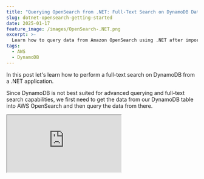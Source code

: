 ```yaml
---
title: "Querying OpenSearch from .NET: Full-Text Search on DynamoDB Data."
slug: dotnet-opensearch-getting-started
date: 2025-01-17
feature_image: /images/OpenSearch-.NET.png
excerpt: >-
  Learn how to query data from Amazon OpenSearch using .NET after importing it from DynamoDB with Zero ETL. This integration allows you to perform full-text searches and advanced queries on DynamoDB data, enhancing your application's search capabilities seamlessly.
tags:
  - AWS
  - DynamoDB
---
```

In this post let's learn how to perform a full-text search on DynamoDB from a .NET application.

Since DynamoDB is not best suited for advanced querying and full-text search capabilities, we first need to get the data from our DynamoDB table into AWS OpenSearch and then query the data from there.

<iframe src="https://www.youtube.com/embed/HpCvLEBouI8?feature=oembed" />

This post will explore how to connect to OpenSearch and search the data from a .NET application.

Thanks to AWS for sponsoring this post in my [Amazon DynamoDB Series](/blog/tag/dynamodb/).

## DynamoDB To OpenSearch

In a previous post, we covered how to set up the DynamoDB Zero ETL integration with OpenSearch to transfer data from DynamoDB to OpenSearch automatically.

<BlogLink
  href="/blog/dynamodb-etl-opensearch-amazon/"
  title="DynamoDB Zero-ETL Integration With Amazon OpenSearch Service"
  description="Let’s learn how to set up the DynamoDB Zero ETL plugin for OpenSearch, a fully managed, no-code setup for ingesting data into Amazon OpenSearch Service."
  authorImage="/images/logo-512x512-15.png"
  authorName="Rahul Nath"
  authorTitle="Rahul Pulikkot Nath"
  featureImage="/images/DynamoDB-Zero-ETL.png"
/>

This article expects you to have this pipeline ready and data flowing from DynamoDB to OpenSearch.

I have a Movie's table in DynamoDB which I have already connected to OpenSearch using the ETL pipeline.

![](/images/image-1.png)

DynamoDB Movie table sample record.

The Movie tables contain the Title, Cast, Description, Genre, Year, Rating, IsAvailableForStreaming, and a few other properties.

Let's set up our .NET application to query these data from Amazon OpenSearch.

## Amazon OpenSearch and .NET

OpenSearch supports [two .NET clients](https://opensearch.org/docs/latest/clients/dot-net/) - a low-level OpenSearch.NET client and a high-level OpenSearch.Client client.

Both are available as NuGet packages to add to your application and start using.

For this post, we will use the [OpenSearch.Client](https://www.nuget.org/packages/OpenSearch.Client/) high-level NuGet package.

### Connecting to Amazon OpenSearch from .NET

The OpenSearch.Client package provides the `OpenSearchClient` to interact with OpenSearch.

It takes in a `ConnectionSettings` class that you can configure with the connection and authentication details.

```csharp
var settings = new ConnectionSettings(
        new Uri("<OPEN SEARCH URL>"),
        new AwsSigV4HttpConnection())
    .DefaultIndex("<OPEN SEARCH INDEX>")
    .DefaultFieldNameInferrer(p => p);
    
var client = new OpenSearchClient(settings);
builder.Services.AddSingleton<IOpenSearchClient>(client);

```

By default, the client uses camelCasing for the property names. Based on how you have your data in OpenSearch you will need to adjust this using the `DefaultFieldNameInferrer`.

In my case, I have the property names as PascalCased, hence overriding it to use the same names as my C# property names..

### Authenticating with Amazon OpenSearch from .NET

Since I am using Amazon OpenSearch, we can use the AWS Credentials to authenticate with OpenSearch.

First, ensure that the appropriate role/user your application is running under has permission to talk to OpenSearch.

![](/images/image.png)

This is very similar to how we added the role ARN to OpenSearch under Security → Roles → `all_access` → Map user.

<BlogLink
  href="/blog/amazon-credentials-dotnet/"
  title="Learn How To Manage Credentials When Building .NET Application on AWS"
  description="Learn different ways to set up and manage credentials and sensitive information when building .NET applications on AWS. We will also touch upon some of the tools and utilities that I have set up on my local development machine to make working with AWS easier."
  authorImage="/images/logo-512x512-16.png"
  authorName="Rahul Nath"
  authorTitle="Rahul Pulikkot Nath"
  featureImage="/images/secure-key-1.jpg"
/>

OpenSearch clients support the ability to sign requests using [AWS Signature V4](https://docs.aws.amazon.com/IAM/latest/UserGuide/reference_sigv.html).

For this, use the overloaded constructor of `ConnectionSettings` and pass in the `AwsSigV4HttpConnection` instance. This creates a new connection, discovering both the credentials and region from the environment.

## Querying Amazon OpenSearch from .NET

To query the index, I have a movie class defined below that reflects the properties available in the OpenSearch index.

```csharp
public class Movie
{
    public int IsAvailableForStreaming { get; set; }
    public string[] Genre { get; set; }
    public string Description { get; set; }
    public string[] Languages { get; set; }
    public double Rating { get; set; }
    public int Year { get; set; }
    public string[] Cast { get; set; }
    public string Title { get; set; }
}

```

Below is a sample ElasticSearch query that searches the `movies` index for documents where the specified term appears in either the `Title` or `Description` fields, returning matching results.

```json

GET  movies/_search
{
  "query": {
    "bool": {
      "must": [
        {
          "multi_match": {
            "query": "<QUERY TERM HERE>",
            "fields": ["Title", "Description"]
          }
        }
      ]
    }
  }
}

```

To convert this to the OpenSearch.Client .NET format we need to use the `SearchDescriptor` class combined with the `QueryContainer` class as shown below.

```csharp
var searchDescriptor = new SearchDescriptor<Movie>()
    .Query(q =>
    {
        var mustQueryContainer = new List<QueryContainer>();
        if (!string.IsNullOrEmpty(request.Query))
        {
            mustQueryContainer.Add(q.MultiMatch(m => m
                .Fields(f => f.Field(ff => ff.Title).Field(ff => ff.Description))
                .Query(request.Query)
            ));
        }
     
        return q.Bool(b => b
                .Must(mustQueryContainer.ToArray())
        );
    });

     var response = await searchClient.SearchAsync<Movie>(searchDescriptor)

     return response.Documents;

```

We can then use the `SearchAsync` method on the OpenSearchClient and pass the searchdescriptor instance of the query.

This returns a list of movies matching the searchdescriptor criteria specified.

### Advanced OpenSearch Query Example using .NET

Below is a more advanced query on the OpenSearch Index that searches for documents where the term "avengers" appears in the `Title` or `Description` fields, and filters the results to include only those that are available for streaming and have a Rating of 8 and above.

```json

GET  movies/_search
{
  "query": {
    "bool": {
      "must": [
        {
          "multi_match": {
            "query": "avengers",
            "fields": ["Title", "Description"]
          }
        }
      ],
      "filter": [
        {
          "term": {
            "IsAvailableForStreaming": 1
          }
        },
        {
          "range": {
            "Rating": {
              "gte": 8
            }
          }
        }
      ]
    }
  }
}

```

Below is the equivalent of it in the OpenSearch .NET client.

```csharp
var searchDescriptor = new SearchDescriptor < Movie > ()
  .Query(q => {
    var mustQueryContainer = new List < QueryContainer > ();
    var filterQueryContainer = new List < QueryContainer > ();
    
    / Search Title and Description with the Query
    if (!string.IsNullOrEmpty(request.Query)) {
      mustQueryContainer.Add(q.MultiMatch(m => m
        .Fields(f => f.Field(ff => ff.Title).Field(ff => ff.Description))
        .Query(request.Query)
      ));
    }
    
    / Filter by IsAvailableForStreaming
    if (request.IsAvailableForStreaming.HasValue) {
      filterQueryContainer.Add(q.Term(
        t => t.Field(f => f.IsAvailableForStreaming)
        .Value(request.IsAvailableForStreaming.GetValueOrDefault() ? 1 L : 0 L)));
    }
    
    / Filter by MinRating
    if (request.MinRating.HasValue) {
      filterQueryContainer.Add(
        q.Range(r => r.Field(f => f.Rating).GreaterThanOrEquals(request.MinRating)));
    }
    
    return q.Bool(b => b
      .Must(mustQueryContainer.ToArray()) / Scoring conditions
      .Filter(filterQueryContainer.ToArray()) / Non-scoring conditions
    );
  });
  
var response = await openSearchClient.SearchAsync < Movie > (searchDescriptor);
return response.Documents;

```